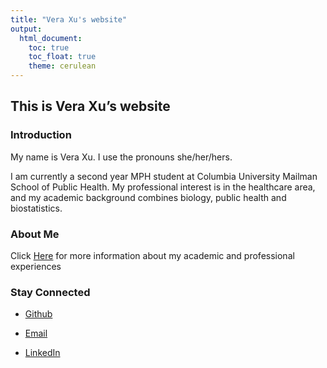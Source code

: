 ```yaml
---
title: "Vera Xu's website"
output: 
  html_document:
    toc: true
    toc_float: true
    theme: cerulean
---
```


## This is Vera Xu's website

### Introduction

My name is Vera Xu. I use the pronouns she/her/hers.

I am currently a second year MPH student at Columbia University Mailman School of Public Health. My professional interest is in the healthcare area, and my academic background combines biology, public health and biostatistics.


### About Me

Click [Here](about.html) for more information about my academic and professional experiences


### Stay Connected

* [Github](https://github.com/Veraverax)

* [Email](mailto:yx2578@cumc.columbia.edu)

* [LinkedIn](https://www.linkedin.com/in/yuqiveraxu/)

